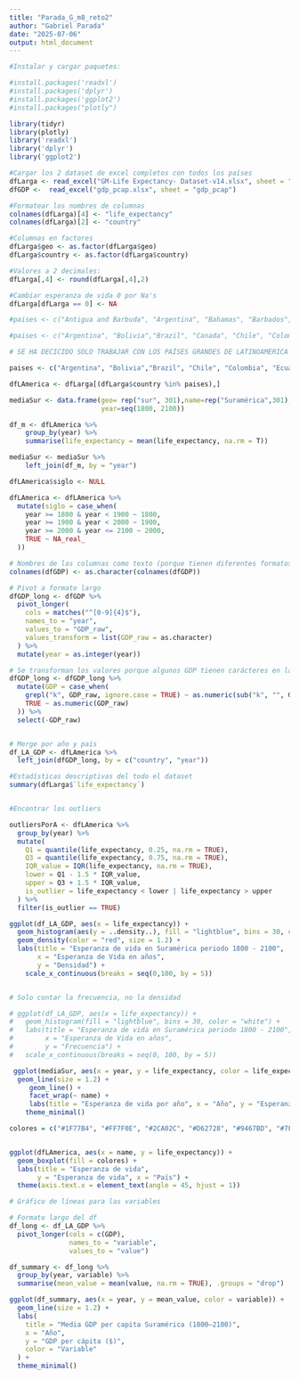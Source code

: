 ```yaml
---
title: "Parada_G_m8_reto2"
author: "Gabriel Parada"
date: "2025-07-06"
output: html_document
---
```


```r

#Instalar y cargar paquetes:

#install.packages('readxl')
#install.packages('dplyr')
#install.packages('ggplot2')
#install.packages("plotly")

library(tidyr)
library(plotly)
library('readxl')
library('dplyr')
library('ggplot2')

```


```r

#Cargar los 2 dataset de excel completos con todos los países 
dfLarga <- read_excel("GM-Life Expectancy- Dataset-v14.xlsx", sheet = "live unpivot") 
dfGDP <-  read_excel("gdp_pcap.xlsx", sheet = "gdp_pcap") 

#Formatear los nombres de columnas
colnames(dfLarga)[4] <- "life_expectancy"
colnames(dfLarga)[2] <- "country"

#Columnas en factores
dfLarga$geo <- as.factor(dfLarga$geo)
dfLarga$country <- as.factor(dfLarga$country)

#Valores a 2 decimales:
dfLarga[,4] <- round(dfLarga[,4],2)

#Cambiar esperanza de vida 0 por Na's
dfLarga[dfLarga == 0] <- NA

#paises <- c("Antigua and Barbuda", "Argentina", "Bahamas", "Barbados", "Belize", "Bolivia","Brazil", "Canada", "Chile", "Colombia", "Costa Rica", "Cuba", "Dominica", "Ecuador", "El Salvador", "Granada", "Guatemala", "Guyana", "Haiti", "Honduras", "Jamaica", "Mexico", "Nicaragua", "Panama", "Paraguay", "Peru", "Dominica Republic", "St. Vincent and the Grenadines", "St. Lucia", "Suriname", "Trinidad and Tobago", "United States", "Uruguay", "Venezuela", "World", "Asia", "Europe", "The Americas", "Africa")

#paises <- c("Argentina", "Bolivia","Brazil", "Canada", "Chile", "Colombia", "Costa Rica", "Cuba", "Ecuador", "El Salvador",  "Guatemala", "Guyana", "Haiti", "Honduras", "Jamaica", "Mexico", "Nicaragua", "Panama", "Paraguay", "Peru", "Dominica Republic", "Suriname", "Trinidad and Tobago", "United States", "Uruguay", "Venezuela", "World", "Asia", "Europe", "The Americas", "Africa")

# SE HA DECICIDO SOLO TRABAJAR CON LOS PAÍSES GRANDES DE LATINOAMERICA - ESTO LO DEBO REVISAR 

paises <- c("Argentina", "Bolivia","Brazil", "Chile", "Colombia", "Ecuador", "Guyana", "Peru","Uruguay", "Venezuela", "World", "Asia", "Europe", "The Americas", "Africa")

dfLAmerica <- dfLarga[(dfLarga$country %in% paises),]

mediaSur <- data.frame(geo= rep("sur", 301),name=rep("Suramérica",301),
                       year=seq(1800, 2100))

df_m <- dfLAmerica %>%
    group_by(year) %>%
    summarise(life_expectancy = mean(life_expectancy, na.rm = T))

mediaSur <- mediaSur %>%
    left_join(df_m, by = "year")

dfLAmerica$siglo <- NULL

dfLAmerica <- dfLAmerica %>%
  mutate(siglo = case_when(
    year >= 1800 & year < 1900 ~ 1800,
    year >= 1900 & year < 2000 ~ 1900,
    year >= 2000 & year <= 2100 ~ 2000,
    TRUE ~ NA_real_ 
  ))

# Nombres de las columnas como texto (porque tienen diferentes formatos)
colnames(dfGDP) <- as.character(colnames(dfGDP))

# Pivot a formato largo 
dfGDP_long <- dfGDP %>%
  pivot_longer(
    cols = matches("^[0-9]{4}$"),  
    names_to = "year",
    values_to = "GDP_raw",         
    values_transform = list(GDP_raw = as.character)  
  ) %>%
  mutate(year = as.integer(year))

# Se transforman los valores porque algunos GDP tienen carácteres en las cantidades que deberían ser solo números
dfGDP_long <- dfGDP_long %>%
  mutate(GDP = case_when(
    grepl("k", GDP_raw, ignore.case = TRUE) ~ as.numeric(sub("k", "", GDP_raw, ignore.case = TRUE)) * 1000,
    TRUE ~ as.numeric(GDP_raw)
  )) %>%
  select(-GDP_raw)  


# Merge por año y país 
df_LA_GDP <- dfLAmerica %>% 
  left_join(dfGDP_long, by = c("country", "year"))

```



```r
#Estadísticas descriptivas del todo el dataset
summary(dfLarga$`life_expectancy`)


#Encontrar los outliers

outliersPorA <- dfLAmerica %>%
  group_by(year) %>%
  mutate(
    Q1 = quantile(life_expectancy, 0.25, na.rm = TRUE),
    Q3 = quantile(life_expectancy, 0.75, na.rm = TRUE),
    IQR_value = IQR(life_expectancy, na.rm = TRUE),
    lower = Q1 - 1.5 * IQR_value,
    upper = Q3 + 1.5 * IQR_value,
    is_outlier = life_expectancy < lower | life_expectancy > upper
  ) %>%
  filter(is_outlier == TRUE)


```

```r

ggplot(df_LA_GDP, aes(x = life_expectancy)) +
  geom_histogram(aes(y = ..density..), fill = "lightblue", bins = 30, color = "white") +
  geom_density(color = "red", size = 1.2) +
  labs(title = "Esperanza de vida en Suramérica periodo 1800 - 2100",
       x = "Esperanza de Vida en años",
       y = "Densidad") +
    scale_x_continuous(breaks = seq(0,100, by = 5))


# Solo contar la frecuencia, no la densidad

# ggplot(df_LA_GDP, aes(x = life_expectancy)) +
#   geom_histogram(fill = "lightblue", bins = 30, color = "white") +
#   labs(title = "Esperanza de vida en Suramérica periodo 1800 - 2100",
#        x = "Esperanza de Vida en años",
#        y = "Frecuencia") +
#   scale_x_continuous(breaks = seq(0, 100, by = 5))


```
```r

 ggplot(mediaSur, aes(x = year, y = life_expectancy, color = life_expectancy)) +
  geom_line(size = 1.2) +
     geom_line() +
     facet_wrap(~ name) +
     labs(title = "Esperanza de vida por año", x = "Año", y = "Esperanza de Vida (años)") +
    theme_minimal()

```
```r

colores = c("#1F77B4", "#FF7F0E", "#2CA02C", "#D62728", "#9467BD", "#7F7F7F", "#BCBD22", "#17BECF", "#0055A4", "#006400")


ggplot(dfLAmerica, aes(x = name, y = life_expectancy)) +
  geom_boxplot(fill = colores) +
  labs(title = "Esperanza de vida", 
       y = "Esperanza de vida", x = "País") +
  theme(axis.text.x = element_text(angle = 45, hjust = 1))

```


```r

# Gráfico de líneas para las variables

# Formato largo del df
df_long <- df_LA_GDP %>%
  pivot_longer(cols = c(GDP),
               names_to = "variable",
               values_to = "value")

df_summary <- df_long %>%
  group_by(year, variable) %>%
  summarise(mean_value = mean(value, na.rm = TRUE), .groups = "drop")

ggplot(df_summary, aes(x = year, y = mean_value, color = variable)) +
  geom_line(size = 1.2) +
  labs(
    title = "Media GDP per capita Suramérica (1800–2100)",
    x = "Año",
    y = "GDP per cápita ($)",
    color = "Variable"
  ) +
  theme_minimal()

```















